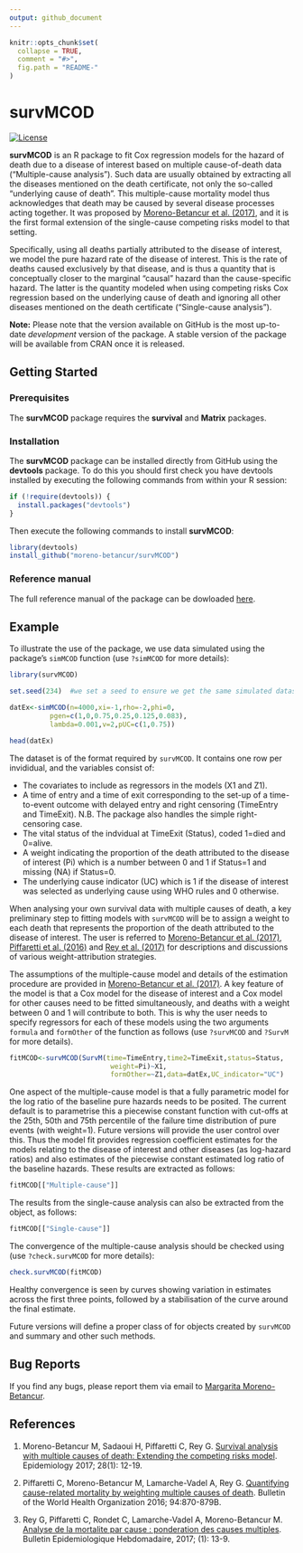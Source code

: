 ```yaml
---
output: github_document
---
```


<!-- README.md is generated from README.Rmd. Please edit that file -->

```r
knitr::opts_chunk$set(
  collapse = TRUE,
  comment = "#>",
  fig.path = "README-"
)
```

# survMCOD

[![License](https://img.shields.io/badge/License-GPL%20%28%3E=%203%29-brightgreen.svg)](http://www.gnu.org/licenses/gpl-3.0.html)

**survMCOD** is an R package to fit Cox regression models for the hazard of death due to a disease of interest 
based on multiple cause-of-death data ("Multiple-cause analysis"). Such data are usually obtained by extracting all the diseases mentioned on the death certificate, not only the so-called "underlying cause of death". This multiple-cause mortality model thus acknowledges that death may be caused by several disease processes acting together. It was proposed by [Moreno-Betancur et al. (2017)](http://journals.lww.com/epidem/Abstract/2017/01000/Survival_Analysis_with_Multiple_Causes_of_Death_.3.aspx), and it is the first formal extension of the single-cause competing risks model to that setting.

Specifically, using all deaths partially attributed to the disease of interest, we model the pure hazard rate of the disease of interest. This is the rate of deaths caused exclusively by that disease, and is thus a quantity that is conceptually closer to the marginal "causal" hazard than the cause-specific hazard. The latter is the quantity modeled when using competing risks Cox regression based on the underlying cause of death and ignoring all other diseases mentioned on the death certificate ("Single-cause analysis").

**Note:** Please note that the version available on GitHub is the most up-to-date *development* version of the package. A stable version of the package will be available from CRAN once it is released.

## Getting Started

### Prerequisites

The **survMCOD** package requires the **survival** and **Matrix** packages.

### Installation

The **survMCOD** package can be installed directly from GitHub using the **devtools** package. To do this you should first check you have devtools installed by executing the following commands from within your R session:

```r
if (!require(devtools)) {
  install.packages("devtools")
}
```

Then execute the following commands to install **survMCOD**:

```r
library(devtools)
install_github("moreno-betancur/survMCOD")
```

### Reference manual

The full reference manual of the package can be dowloaded [here](https://rawgit.com/moreno-betancur/Reference_manuals/master/survMCOD.pdf).

## Example

To illustrate the use of the package, we use data simulated using the package's `simMCOD` function  (use `?simMCOD` for more details):

```r
library(survMCOD)

set.seed(234)  #we set a seed to ensure we get the same simulated dataset everytime

datEx<-simMCOD(n=4000,xi=-1,rho=-2,phi=0,
          pgen=c(1,0,0.75,0.25,0.125,0.083),
          lambda=0.001,v=2,pUC=c(1,0.75))

head(datEx)
```

The dataset is of the format required by `survMCOD`. It contains one row per invididual, and the variables consist of: 

* The covariates to include as regressors in the models (X1 and Z1).
* A time of entry and a time of exit corresponding to the set-up of a time-to-event outcome with delayed entry and right censoring (TimeEntry and TimeExit). N.B. The package also handles the simple right-censoring case. 
* The vital status of the indvidual at TimeExit (Status), coded 1=died and 0=alive.
* A weight indicating the proportion of the death attributed to the disease of interest (Pi) which is a number between 0 and 1 if Status=1 and missing (NA) if Status=0.
* The underlying cause indicator (UC) which is 1 if the disease of interest was selected as underlying cause using WHO rules and 0 otherwise.

When analysing your own survival data with multiple causes of death, a key preliminary step to fitting models with `survMCOD` will be to assign a weight to each death that represents the proportion of the death attributed to the disease of interest. The user is referred to [Moreno-Betancur et al. (2017)](http://journals.lww.com/epidem/Abstract/2017/01000/Survival_Analysis_with_Multiple_Causes_of_Death_.3.aspx), [Piffaretti et al. (2016)](http://cdrwww.who.int/bulletin/volumes/94/12/16-172189.pdf) and [Rey et al. (2017)](http://invs.santepubliquefrance.fr/beh/2017/1/pdf/2017_1_2.pdf) for descriptions and discussions of various weight-attribution strategies.

The assumptions of the multiple-cause model and details of the estimation procedure are provided in [Moreno-Betancur et al. (2017)](http://journals.lww.com/epidem/Abstract/2017/01000/Survival_Analysis_with_Multiple_Causes_of_Death_.3.aspx). A key feature of the model is that a Cox model for the disease of interest and a Cox model for other causes need to be fitted simultaneously, and deaths with a weight between 0 and 1 will contribute to both. This is why the user needs to specify regressors for each of these models using the two arguments `formula` and `formOther` of the function as follows (use `?survMCOD` and  `?SurvM` for more details).


```r
fitMCOD<-survMCOD(SurvM(time=TimeEntry,time2=TimeExit,status=Status,
                         weight=Pi)~X1,
                         formOther=~Z1,data=datEx,UC_indicator="UC")

```
One aspect of the multiple-cause model is that a fully parametric model for the log ratio of the
baseline pure hazards needs to be posited. The current default is to parametrise this
a piecewise constant function with cut-offs at the 25th, 50th and 75th percentile of the
failure time distribution of pure events (with weight=1). Future versions will provide
the user control over this. Thus the model fit provides regression coefficient estimates for the models relating to the disease of interest and other diseases (as log-hazard ratios) and also estimates of the piecewise constant estimated log ratio of the baseline hazards. These results are extracted as follows:


```r
fitMCOD[["Multiple-cause"]]

```
The results from the single-cause analysis can also be extracted from the object, as follows:

```r
fitMCOD[["Single-cause"]]

```

The convergence of the multiple-cause analysis should be checked using  (use `?check.survMCOD` for more details):

```r
check.survMCOD(fitMCOD)

```

Healthy convergence is seen by curves showing variation in estimates across the first three points, followed by a stabilisation of the curve around the final estimate.

Future versions will define a proper class of for objects created by `survMCOD` and summary and other such methods.

## Bug Reports

If you find any bugs, please report them via email to [Margarita Moreno-Betancur](mailto:margarita.moreno@mcri.edu.au).

## References

1. Moreno-Betancur M, Sadaoui H, Piffaretti C, Rey G. [Survival analysis with multiple causes of death:
Extending the competing risks model](http://journals.lww.com/epidem/Abstract/2017/01000/Survival_Analysis_with_Multiple_Causes_of_Death_.3.aspx). Epidemiology 2017; 28(1): 12-19.

2. Piffaretti C, Moreno-Betancur M, Lamarche-Vadel A, Rey G. [Quantifying cause-related mortality by
weighting multiple causes of death](http://cdrwww.who.int/bulletin/volumes/94/12/16-172189.pdf). Bulletin of the World Health Organization 2016; 94:870-879B.

3. Rey G, Piffaretti C, Rondet C, Lamarche-Vadel A, Moreno-Betancur M. [Analyse de la mortalite par cause :
ponderation des causes multiples](http://invs.santepubliquefrance.fr/beh/2017/1/pdf/2017_1_2.pdf). Bulletin Epidemiologique Hebdomadaire, 2017; (1): 13-9.
